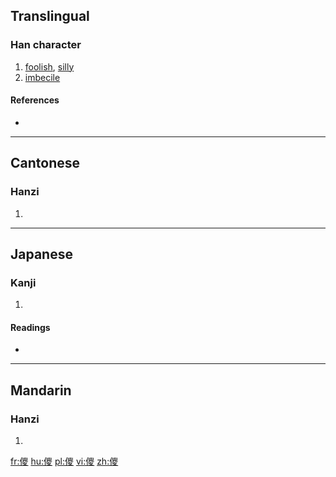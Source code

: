 {{also|傻}}
==Translingual==

===Han character===
{{Han char|rn=9|rad=人|as=13|sn=15|four=|canj=OUCE|ids=⿰亻𡕰}}

# [[foolish]], [[silly]]
# [[imbecile]]

====References====
* {{Han ref|kx=0119.231|dkj=01201|hdz=10226.090|uh=510D|ud=20749}}

----

==Cantonese==

===Hanzi===
{{yue-hanzi|jyut=|y=so4}}

# {{defn|lang=yue|sort=人13}}

----

==Japanese==

===Kanji===
{{ja-kanji|grade=|rs=人13}}

# {{defn|lang=ja|sort=人13}}

====Readings====
* {{ja-readings|on=[[さ]] (sa)|kun=}}

----

==Mandarin==

===Hanzi===
{{cmn-hanzi|pin=[[shǎ]] ([[sha3]])|wg=sha<sup>3</sup>}}

# {{defn|lang=cmn|sort=人13}}

[[fr:儍]]
[[hu:儍]]
[[pl:儍]]
[[vi:儍]]
[[zh:儍]]